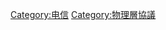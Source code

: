 {{Catnav|頁面分類|人类社会|通信|通信技术|电信}}
{{Catnav|頁面分類|人类社会|通信|电信}}

{{catmore|多路复用}}

[[Category:电信|Category:电信]]
[[Category:物理層協議|Category:物理層協議]]